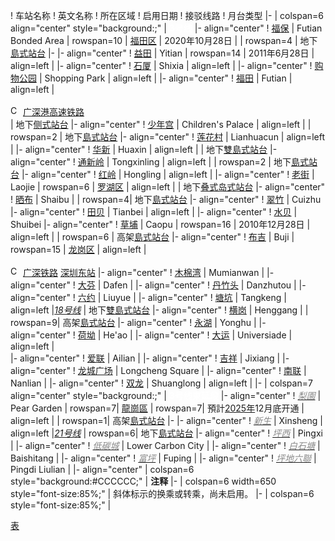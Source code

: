 {{start box}}
! 车站名称
! 英文名称
! 所在区域
! 启用日期
! 接驳线路{{ref label|Line_3_Table|1|1↑}}
! 月台类型
|-
| colspan=6 align="center" style="background:{{深圳地铁色彩|3}};" | <span style="color:#FFFFFF;">'''3号线'''</span>
|- align="center"
! [[福保站|福保]]
| Futian Bonded Area
| rowspan=10 | [[福田区]]
| 2020年10月28日
| 
| rowspan=4 | 地下[[島式站台]]
|-
|- align="center"
! [[益田站 (深圳)|益田]]
| Yitian
| rowspan=14 | 2011年6月28日
| align=left |  
|- align="center"
! [[石厦站|石厦]]
| Shixia
| align=left |  {{深圳地鐵|7|c}}
|- align="center"
! [[购物公园站|购物公园]]
| Shopping Park
| align=left |  {{深圳地鐵|1|c}}
|- align="center"
! [[福田站 (地鐵)|福田]]
| Futian
| align=left |  {{换乘深圳地铁2、8号线}}<br /> {{深圳地鐵|11|c}}<br />[[File:China_Railways.svg‎|16x16px]] [[广深港高速铁路]]<br /> 
| 地下[[侧式站台]]
|- align="center"
! [[少年宫站|少年宫]]
| Children's Palace
| align=left |  {{深圳地鐵|4|c}}
| rowspan=2 | 地下[[島式站台]]
|- align="center"
! [[莲花村站 (深圳)|莲花村]]
| Lianhuacun
| align=left |  {{深圳地鐵|10|c}}
|- align="center"
! [[华新站|华新]]
| Huaxin
| align=left |  {{深圳地鐵|7|c}}
| 地下[[雙島式站台]]
|- align="center"
! [[通新岭站|通新岭]]
| Tongxinling
| align=left |  {{深圳地鐵|6|c}}
| rowspan=2 | 地下[[島式站台]]
|- align="center"
! [[红岭站|红岭]]
| Hongling
| align=left |  {{深圳地鐵|9|c}}
|- align="center"
! [[老街站|老街]]
| Laojie
| rowspan=6 | [[罗湖区]]
| align=left |  {{深圳地鐵|1|c}}
| 地下[[岛式叠式月台|叠式岛式站台]]
|- align="center"
! [[晒布站|晒布]]
| Shaibu
|
| rowspan=4| 地下[[島式站台]]
|- align="center"
! [[翠竹站|翠竹]]
| Cuizhu
|- align="center"
! [[田贝站|田贝]]
| Tianbei
| align=left |  {{深圳地鐵|7|c}}
|- align="center"
! [[水贝站|水贝]]
| Shuibei
|- align="center"
! [[草埔站|草埔]]
| Caopu 
| rowspan=16 | 2010年12月28日
| align=left |  
| rowspan=6 | 高架[[島式站台]]
|- align="center"
! [[布吉站|布吉]]
| Buji
| rowspan=15 | [[龙岗区]]
| align=left |  {{深圳地鐵|5|c}}<br /> ''{{深圳地鐵|14|c}}''<br /> [[File:China_Railways.svg‎|16x16px]] [[广深铁路]] [[深圳东站]]
|- align="center"
! [[木棉湾站|木棉湾]]
| Mumianwan
| 
|- align="center"
! [[大芬站|大芬]]
| Dafen
|
|- align="center"
! [[丹竹头站|丹竹头]]
| Danzhutou
|
|- align="center"
! [[六约站|六约]]
| Liuyue
|
|- align="center"
! [[塘坑站 (深圳)|塘坑]]
| Tangkeng
| align=left |''[[深圳地铁18号线|18号线]]''
| 地下[[雙島式站台]]
|- align="center"
! [[横岗站 (深圳地铁)|横岗]]
| Henggang
|
| rowspan=9| 高架[[島式站台]]
|- align="center"
! [[永湖站|永湖]]
| Yonghu
|
|- align="center"
! [[荷坳站|荷坳]]
| He'ao
|
|- align="center"
! [[大运站|大运]]
| Universiade
| align=left |  ''{{深圳地鐵|16|c}}''<br/> ''{{深圳地鐵|14|c}}''
|- align="center"
! [[爱联站|爱联]]
| Ailian
|
|- align="center"
! [[吉祥站|吉祥]]
| Jixiang
|
|- align="center"
! [[龙城广场站|龙城广场]]
| Longcheng Square
| 
|- align="center"
! [[南联站|南联]]
| Nanlian
|
|- align="center"
! [[雙龍站 (深圳)|双龙]]
| Shuanglong
| align=left |  ''{{深圳地鐵|16|c}}''
|-
| colspan=7 align="center" style="background:{{深圳地铁色彩|3}};" | <span style="color:#FFFFFF;">'''3号线東延段'''</span>
|- align="center"
! ''[[梨園站 (深圳)|<span style="color:#888;">梨園</span>]]''
| Pear Garden
| rowspan=7| [[龍崗區]]
| rowspan=7| 預計[[2025年]]12月底开通
| align=left | 
| rowspan=1| 高架[[島式站台]]
|-
|- align="center"
! ''[[新生站 (深圳)|<span style="color:#888;">新生</span>]]''
| Xinsheng
| align=left |''[[深圳地铁21号线|21号线]]''
| rowspan=6| 地下[[島式站台]]
|- align="center"
! ''[[坪西站|<span style="color:#888;">坪西</span>]]''
| Pingxi
|
|- align="center"
! ''[[低碳城站|<span style="color:#888;">低碳城</span>]]''
| Lower Carbon City
| 
|- align="center"
! ''[[白石塘站|<span style="color:#888888;">白石塘</span>]]''
| Baishitang
| 
|- align="center"
! ''[[富坪站 (深圳)|<span style="color:#888;">富坪</span>]]''
| Fuping
| 
|- align="center"
! ''[[坪地六聯站|<span style="color:#888;">坪地六聯</span>]]''
| Pingdi Liulian
| 
|- align="center"
| colspan=6 style="background:#CCCCCC;" | '''注释'''
|-
| colspan=6 width=650 style="font-size:85%;" | {{note label|Line_3_Table|1|1↑}}斜体标示的换乘或转乘，尚未启用。
|-
| colspan=6 style="font-size:85%;" | <div style="text-align: right;">{{Tnavbar|龍崗線車站列表|mini=1}}</div>
{{end box}}<noinclude>
[[Category:深圳地铁车站列表模板|表]]
</noinclude>